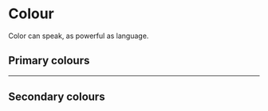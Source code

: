
<Meta title="Foundations/1. Colour" />

# Colour

Color can speak, as powerful as language.

## Primary colours

<ColorPalette>
  <ColorItem
    title="Flamingo"
    subtitle="ColorFlamingo"
    colors={['#EE4037']}
  />
  <ColorItem
    title="Tamarillo"
    subtitle="ColorTamarillo"
    colors={['#9c1e17']}
  />
  <ColorItem
    title="Jet"
    subtitle="ColorJet"
    colors={['#33333f']}
  />
  <ColorItem
    title="Black"
    subtitle="ColorBlack"
    colors={['#262626']}
  />
  <ColorItem
    title="White"
    subtitle="ColorWhite"
    colors={['#ffffff']}
  />
</ColorPalette>

---

## Secondary colours

<ColorPalette>
  <ColorItem
    title="Red"
    subtitle="ColorRed"
    colors={['#f8d9d7','#eb8d87','#dc2f23','#b5271d']}
  />
  <ColorItem
    title="Amber"
    subtitle="ColorAmber"
    colors={['#fff0e2','#ffcd9f','#ff9b3f','#cc7c32']}
  />
  <ColorItem
    title="Green"
    subtitle="ColorGreen"
    colors={['#e2f8ec','#9feac1','#3ed483','#31a968']}
  />
  <ColorItem
    title="Turquoise"
    subtitle="ColorTurquoise"
    colors={['#def5fa','#ace6f4','#5acde9','#4bafb1']}
  />
</ColorPalette>
